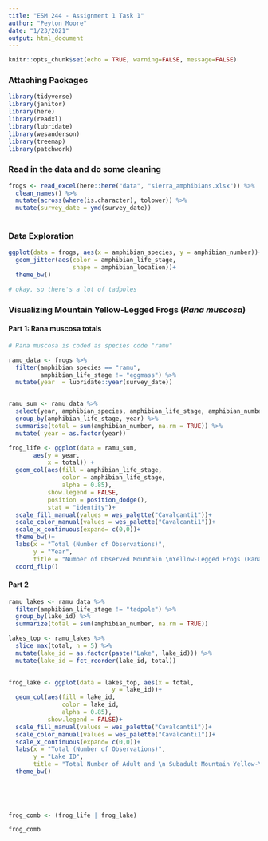 ```yaml
---
title: "ESM 244 - Assignment 1 Task 1"
author: "Peyton Moore"
date: "1/23/2021"
output: html_document
---
```


```r
knitr::opts_chunk$set(echo = TRUE, warning=FALSE, message=FALSE)
```


### Attaching Packages 

```r

library(tidyverse)
library(janitor)
library(here)
library(readxl)
library(lubridate)
library(wesanderson)
library(treemap)
library(patchwork)


```


### Read in the data and do some cleaning

```r
frogs <- read_excel(here::here("data", "sierra_amphibians.xlsx")) %>% 
  clean_names() %>% 
  mutate(across(where(is.character), tolower)) %>% 
  mutate(survey_date = ymd(survey_date))
  
```


### Data Exploration

```r

ggplot(data = frogs, aes(x = amphibian_species, y = amphibian_number))+
  geom_jitter(aes(color = amphibian_life_stage, 
                  shape = amphibian_location))+
  theme_bw()

# okay, so there's a lot of tadpoles 
```

### Visualizing Mountain Yellow-Legged Frogs (*Rana muscosa*)


#### Part 1: Rana muscosa totals 

```r
# Rana muscosa is coded as species code "ramu" 

ramu_data <- frogs %>% 
  filter(amphibian_species == "ramu", 
         amphibian_life_stage != "eggmass") %>% 
  mutate(year  = lubridate::year(survey_date)) 


ramu_sum <- ramu_data %>% 
  select(year, amphibian_species, amphibian_life_stage, amphibian_number) %>% 
  group_by(amphibian_life_stage, year) %>% 
  summarise(total = sum(amphibian_number, na.rm = TRUE)) %>% 
  mutate( year = as.factor(year))


```

```r

frog_life <- ggplot(data = ramu_sum, 
       aes(y = year, 
           x = total)) +
  geom_col(aes(fill = amphibian_life_stage,
               color = amphibian_life_stage,
               alpha = 0.85),
           show.legend = FALSE,
           position = position_dodge(), 
           stat = "identity")+
  scale_fill_manual(values = wes_palette("Cavalcanti1"))+
  scale_color_manual(values = wes_palette("Cavalcanti1"))+
  scale_x_continuous(expand= c(0,0))+
  theme_bw()+
  labs(x = "Total (Number of Observations)", 
       y = "Year", 
       title = "Number of Observed Mountain \nYellow-Legged Frogs (Rana \nmuscosa) Life Stages from \n1995-2002")+
  coord_flip()

```


#### Part 2


```r
ramu_lakes <- ramu_data %>% 
  filter(amphibian_life_stage != "tadpole") %>% 
  group_by(lake_id) %>% 
  summarize(total = sum(amphibian_number, na.rm = TRUE))

lakes_top <- ramu_lakes %>% 
  slice_max(total, n = 5) %>% 
  mutate(lake_id = as.factor(paste("Lake", lake_id))) %>% 
  mutate(lake_id = fct_reorder(lake_id, total))
  

```


```r

frog_lake <- ggplot(data = lakes_top, aes(x = total, 
                             y = lake_id))+
  geom_col(aes(fill = lake_id,
               color = lake_id, 
               alpha = 0.85), 
           show.legend = FALSE)+
  scale_fill_manual(values = wes_palette("Cavalcanti1"))+
  scale_color_manual(values = wes_palette("Cavalcanti1"))+
  scale_x_continuous(expand= c(0,0))+
  labs(x = "Total (Number of Observations)", 
       y = "Lake ID", 
       title = "Total Number of Adult and \n Subadult Mountain Yellow-\nLegged Frogs (Rana muscosa)")+
  theme_bw()
  
  
  



```

```r

frog_comb <- (frog_life | frog_lake)

frog_comb
```



